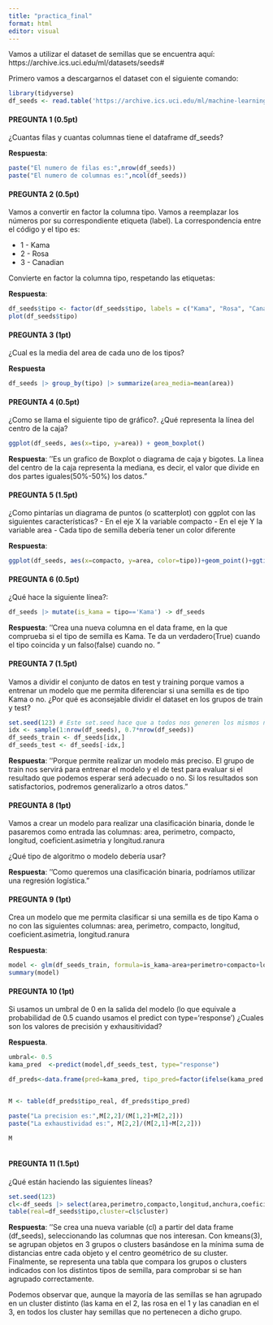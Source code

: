 ```yaml
---
title: "practica_final"
format: html
editor: visual
---
```


Vamos a utilizar el dataset de semillas que se encuentra aquí: https://archive.ics.uci.edu/ml/datasets/seeds#

Primero vamos a descargarnos el dataset con el siguiente comando:

```r
library(tidyverse)
df_seeds <- read.table('https://archive.ics.uci.edu/ml/machine-learning-databases/00236/seeds_dataset.txt', col.names =c('area','perimetro','compacto','longitud','anchura','coeficient.asimetria','longitud.ranura','tipo'))
```

#### PREGUNTA 1 (0.5pt)

¿Cuantas filas y cuantas columnas tiene el dataframe df_seeds?

**Respuesta**:

```r
paste("El numero de filas es:",nrow(df_seeds))
paste("El numero de columnas es:",ncol(df_seeds))
```

#### PREGUNTA 2 (0.5pt)

Vamos a convertir en factor la columna tipo. Vamos a reemplazar los números por su correspondiente etiqueta (label). La correspondencia entre el código y el tipo es:

-   1 - Kama
-   2 - Rosa
-   3 - Canadian

Convierte en factor la columna tipo, respetando las etiquetas:

**Respuesta**:

```r
df_seeds$tipo <- factor(df_seeds$tipo, labels = c("Kama", "Rosa", "Canadian"))
plot(df_seeds$tipo)
```

#### PREGUNTA 3 (1pt)

¿Cual es la media del area de cada uno de los tipos?

**Respuesta**

```r
df_seeds |> group_by(tipo) |> summarize(area_media=mean(area))
```

#### PREGUNTA 4 (0.5pt)

¿Como se llama el siguiente tipo de gráfico?. ¿Qué representa la línea del centro de la caja?

```r
ggplot(df_seeds, aes(x=tipo, y=area)) + geom_boxplot()
```

**Respuesta**: ''Es un grafico de Boxplot o diagrama de caja y bigotes. La linea del centro de la caja representa la mediana, es decir, el valor que divide en dos partes iguales(50%-50%) los datos."

#### PREGUNTA 5 (1.5pt)

¿Como pintarías un diagrama de puntos (o scatterplot) con ggplot con las siguientes características? - En el eje X la variable compacto - En el eje Y la variable area - Cada tipo de semilla debería tener un color diferente

**Respuesta**:

```r
ggplot(df_seeds, aes(x=compacto, y=area, color=tipo))+geom_point()+ggtitle("Comparacion entre el area y el compacto")
```

#### PREGUNTA 6 (0.5pt)

¿Qué hace la siguiente línea?:

```r
df_seeds |> mutate(is_kama = tipo=='Kama') -> df_seeds
```

**Respuesta**: ''Crea una nueva columna en el data frame, en la que comprueba si el tipo de semilla es Kama. Te da un verdadero(True) cuando el tipo coincida y un falso(false) cuando no. "

#### PREGUNTA 7 (1.5pt)

Vamos a dividir el conjunto de datos en test y training porque vamos a entrenar un modelo que me permita diferenciar si una semilla es de tipo Kama o no. ¿Por qué es aconsejable dividir el dataset en los grupos de train y test?

```r
set.seed(123) # Este set.seed hace que a todos nos generen los mismos número aleatorios
idx <- sample(1:nrow(df_seeds), 0.7*nrow(df_seeds))
df_seeds_train <- df_seeds[idx,]
df_seeds_test <- df_seeds[-idx,]
```

**Respuesta**: ''Porque permite realizar un modelo más preciso. El grupo de train nos servirá para entrenar el modelo y el de test para evaluar si el resultado que podemos esperar será adecuado o no. Si los resultados son satisfactorios, podremos generalizarlo a otros datos."

#### PREGUNTA 8 (1pt)

Vamos a crear un modelo para realizar una clasificación binaria, donde le pasaremos como entrada las columnas: area, perimetro, compacto, longitud, coeficient.asimetria y longitud.ranura

¿Qué tipo de algoritmo o modelo debería usar?

**Respuesta**: ''Como queremos una clasificación binaria, podríamos utilizar una regresión logística."

#### PREGUNTA 9 (1pt)

Crea un modelo que me permita clasificar si una semilla es de tipo Kama o no con las siguientes columnas: area, perimetro, compacto, longitud, coeficient.asimetria, longitud.ranura

**Respuesta**:

```r
model <- glm(df_seeds_train, formula=is_kama~area+perimetro+compacto+longitud+coeficient.asimetria+longitud.ranura, family=binomial(link='logit'))
summary(model)

```

#### PREGUNTA 10 (1pt)

Si usamos un umbral de 0 en la salida del modelo (lo que equivale a probabilidad de 0.5 cuando usamos el predict con type='response') ¿Cuales son los valores de precisión y exhausitividad?

**Respuesta**.

```r

umbral<- 0.5
kama_pred  <-predict(model,df_seeds_test, type="response")

df_preds<-data.frame(pred=kama_pred, tipo_pred=factor(ifelse(kama_pred < umbral,0,1),labels=c("no_kama","kama")),tipo_real=df_seeds_test$is_kama)


M <- table(df_preds$tipo_real, df_preds$tipo_pred)

paste("La precision es:",M[2,2]/(M[1,2]+M[2,2]))
paste("La exhaustividad es:", M[2,2]/(M[2,1]+M[2,2]))

M



```

#### PREGUNTA 11 (1.5pt)

¿Qué están haciendo las siguientes líneas?

```r
set.seed(123)
cl<-df_seeds |> select(area,perimetro,compacto,longitud,anchura,coeficient.asimetria,longitud.ranura) |> kmeans(3)
table(real=df_seeds$tipo,cluster=cl$cluster)
```

**Respuesta**: ''Se crea una nueva variable (cl) a partir del data frame (df_seeds), seleccionando las columnas que nos interesan. Con kmeans(3), se agrupan objetos en 3 grupos o clusters basándose en la mínima suma de distancias entre cada objeto y el centro geométrico de su cluster. Finalmente, se representa una tabla que compara los grupos o clusters indicados con los distintos tipos de semilla, para comprobar si se han agrupado correctamente.

Podemos observar que, aunque la mayoría de las semillas se han agrupado en un cluster distinto (las kama en el 2, las rosa en el 1 y las canadian en el 3, en todos los cluster hay semillas que no pertenecen a dicho grupo.
